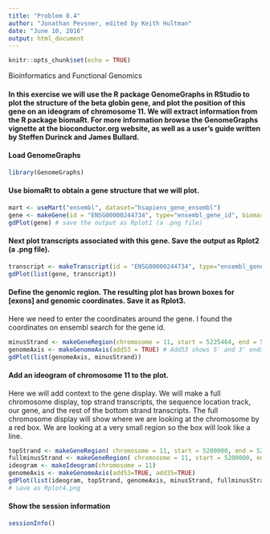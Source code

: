 ```yaml
---
title: "Problem 8.4"
author: "Jonathan Pevsner, edited by Keith Hultman"
date: "June 10, 2016"
output: html_document
---
```


```r
knitr::opts_chunk$set(echo = TRUE)
```

Bioinformatics and Functional Genomics  

#### In this exercise we will use the R package GenomeGraphs in RStudio to plot the structure of the beta globin gene, and plot the position of this gene on an ideogram of chromosome 11. We will extract information from the R package biomaRt. For more information browse the GenomeGraphs vignette at the bioconductor.org website, as well as a user's guide written by Steffen Durinck and James Bullard.

#### Load GenomeGraphs

```r
library(GenomeGraphs)
```

#### Use biomaRt to obtain a gene structure that we will plot.

```r
mart <- useMart("ensembl", dataset="hsapiens_gene_ensembl")
gene <- makeGene(id = "ENSG00000244734", type="ensembl_gene_id", biomart = mart)
gdPlot(gene) # save the output as Rplot1 (a .png file)

```

#### Next plot transcripts associated with this gene. Save the output as Rplot2 (a .png file).

```r
transcript <- makeTranscript(id = "ENSG00000244734", type="ensembl_gene_id", biomart = mart)
gdPlot(list(gene, transcript))
```

#### Define the genomic region. The resulting plot has brown boxes for [exons] and genomic coordinates. Save it as Rplot3.
Here we need to enter the coordinates around the gene. I found the coordinates on ensembl search for the gene id.
```r
minusStrand <- makeGeneRegion(chromosome = 11, start = 5225464, end = 5229395, strand = "-", biomart = mart)
genomeAxis <- makeGenomeAxis(add53 = TRUE) # Add53 shows 5' and 3' ends
gdPlot(list(genomeAxis, minusStrand)) 
```

#### Add an ideogram of chromosome 11 to the plot.
Here we will add context to the gene display. We will make a full chromosome display, top strand transcripts, the sequence location track, our gene, and the rest of the bottom strand transcripts. The full chromosome display will show where we are looking at the chromosome by a red box. We are looking at a very small region so the box will look like a line.  
```r
topStrand <- makeGeneRegion( chromosome = 11, start = 5200000, end = 5250000, strand = "+", biomart = mart)
fullminusStrand <- makeGeneRegion( chromosome = 11, start = 5200000, end = 5250000, strand = "-", biomart = mart)
ideogram <- makeIdeogram(chromosome = 11)
genomeAxis <- makeGenomeAxis(add53=TRUE, add35=TRUE)
gdPlot(list(ideogram, topStrand, genomeAxis, minusStrand, fullminusStrand)) 
# save as Rplot4.png
```


#### Show the session information
```r
sessionInfo()
```

